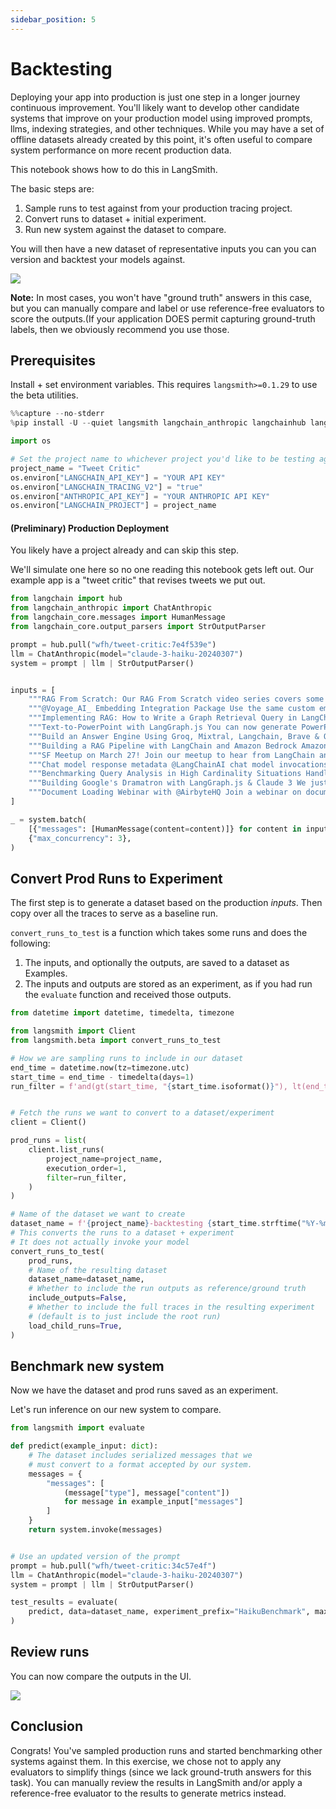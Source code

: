 ```yaml
---
sidebar_position: 5
---
```


# Backtesting

Deploying your app into production is just one step in a longer journey continuous improvement. You'll likely want to develop other candidate systems that improve on your production model using improved prompts, llms, indexing strategies, and other techniques. While you may have a set of offline datasets already created by this point, it's often useful to compare system performance on more recent production data.

This notebook shows how to do this in LangSmith.

The basic steps are:

1. Sample runs to test against from your production tracing project.
2. Convert runs to dataset + initial experiment.
3. Run new system against the dataset to compare.

You will then have a new dataset of representative inputs you can you can version and backtest your models against.

![](./static/dataset_page.png)

**Note:** In most cases, you won't have "ground truth" answers in this case, but you can manually compare and label or use reference-free evaluators to score the outputs.(If your application DOES permit capturing ground-truth labels, then we obviously recommend you use those.

## Prerequisites

Install + set environment variables. This requires `langsmith>=0.1.29` to use the beta utilities.

```python
%%capture --no-stderr
%pip install -U --quiet langsmith langchain_anthropic langchainhub langchain
```

```python
import os

# Set the project name to whichever project you'd like to be testing against
project_name = "Tweet Critic"
os.environ["LANGCHAIN_API_KEY"] = "YOUR API KEY"
os.environ["LANGCHAIN_TRACING_V2"] = "true"
os.environ["ANTHROPIC_API_KEY"] = "YOUR ANTHROPIC API KEY"
os.environ["LANGCHAIN_PROJECT"] = project_name
```

#### (Preliminary) Production Deployment

You likely have a project already and can skip this step.

We'll simulate one here so no one reading this notebook gets left out.
Our example app is a "tweet critic" that revises tweets we put out.

```python
from langchain import hub
from langchain_anthropic import ChatAnthropic
from langchain_core.messages import HumanMessage
from langchain_core.output_parsers import StrOutputParser

prompt = hub.pull("wfh/tweet-critic:7e4f539e")
llm = ChatAnthropic(model="claude-3-haiku-20240307")
system = prompt | llm | StrOutputParser()


inputs = [
    """RAG From Scratch: Our RAG From Scratch video series covers some important RAG concepts in short, focused videos with code. This is the 10th video and it discusses query routing. Problem: We sometimes have multiple datastores (e.g., different vector DBs, SQL DBs, etc) and prompts to choose from based on a user query. Idea: Logical routing can use an LLM to decide which datastore is more appropriate. Semantic routing embeds the query and prompts, then chooses the best prompt based on similarity. Video: https://youtu.be/pfpIndq7Fi8 Code: https://github.com/langchain-ai/rag-from-scratch/blob/main/rag_from_scratch_10_and_11.ipynb""",
    """@Voyage_AI_ Embedding Integration Package Use the same custom embeddings that power Chat LangChain via the new langchain-voyageai package! Voyage AI builds custom embedding models that can improve retrieval quality. ChatLangChain: https://chat.langchain.com Python Docs: https://python.langchain.com/docs/integrations/providers/voyageai""",
    """Implementing RAG: How to Write a Graph Retrieval Query in LangChain Our friends at @neo4j have a nice guide on combining LLMs and graph databases. Blog:""",
    """Text-to-PowerPoint with LangGraph.js You can now generate PowerPoint presentations from text! @TheGreatBonnie wrote a guide showing how to use LangGraph.js, @tavilyai, and @CopilotKit to build a Next.js app for this. Tutorial: https://dev.to/copilotkit/how-to-build-an-ai-powered-powerpoint-generator-langchain-copilotkit-openai-nextjs-4c76 Repo: https://github.com/TheGreatBonnie/aipoweredpowerpointapp""",
    """Build an Answer Engine Using Groq, Mixtral, Langchain, Brave & OpenAI in 10 Min Our friends at @Dev__Digest have a tutorial on building an answer engine over the internet. Code: https://github.com/developersdigest/llm-answer-engine YouTube: https://youtube.com/watch?v=43ZCeBTcsS8&t=96s""",
    """Building a RAG Pipeline with LangChain and Amazon Bedrock Amazon Bedrock has great models for building LLM apps. This guide covers how to get started with them to build a RAG pipeline. https://gettingstarted.ai/langchain-bedrock/""",
    """SF Meetup on March 27! Join our meetup to hear from LangChain and Pulumi experts and learn about building AI-enabled capabilities. Sign up: https://meetup.com/san-francisco-pulumi-user-group/events/299491923/?utm_campaign=FY2024Q3_Meetup_PUG%20SF&utm_content=286236214&utm_medium=social&utm_source=twitter&hss_channel=tw-837770064870817792""",
    """Chat model response metadata @LangChainAI chat model invocations now include metadata like logprobs directly in the output. Upgrade your version of `langchain-core` to try it. PY: https://python.langchain.com/docs/modules/model_io/chat/logprobs JS: https://js.langchain.com/docs/integrations/chat/openai#generation-metadata""",
    """Benchmarking Query Analysis in High Cardinality Situations Handling high-cardinality categorical values can be challenging. This blog explores 6 different approaches you can take in these situations. Blog: https://blog.langchain.dev/high-cardinality""",
    """Building Google's Dramatron with LangGraph.js & Claude 3 We just released a long YouTube video (1.5 hours!) on building Dramatron using LangGraphJS and @AnthropicAI's Claude 3 "Haiku" model. It's a perfect fit for LangGraph.js and Haiku's speed. Check out the tutorial: https://youtube.com/watch?v=alHnQjyn7hg""",
    """Document Loading Webinar with @AirbyteHQ Join a webinar on document loading with PyAirbyte and LangChain on 3/14 at 10am PDT. Features our founding engineer @eyfriis and the @aaronsteers and Bindi Pankhudi team. Register: https://airbyte.com/session/airbyte-monthly-ai-demo""",
]

_ = system.batch(
    [{"messages": [HumanMessage(content=content)]} for content in inputs],
    {"max_concurrency": 3},
)
```

## Convert Prod Runs to Experiment

The first step is to generate a dataset based on the production _inputs_.
Then copy over all the traces to serve as a baseline run.

`convert_runs_to_test` is a function which takes some runs and does the following:

1. The inputs, and optionally the outputs, are saved to a dataset as Examples.
2. The inputs and outputs are stored as an experiment, as if you had run the `evaluate`
   function and received those outputs.

```python
from datetime import datetime, timedelta, timezone

from langsmith import Client
from langsmith.beta import convert_runs_to_test

# How we are sampling runs to include in our dataset
end_time = datetime.now(tz=timezone.utc)
start_time = end_time - timedelta(days=1)
run_filter = f'and(gt(start_time, "{start_time.isoformat()}"), lt(end_time, "{end_time.isoformat()}"))'


# Fetch the runs we want to convert to a dataset/experiment
client = Client()

prod_runs = list(
    client.list_runs(
        project_name=project_name,
        execution_order=1,
        filter=run_filter,
    )
)

# Name of the dataset we want to create
dataset_name = f'{project_name}-backtesting {start_time.strftime("%Y-%m-%d")}-{end_time.strftime("%Y-%m-%d")}'
# This converts the runs to a dataset + experiment
# It does not actually invoke your model
convert_runs_to_test(
    prod_runs,
    # Name of the resulting dataset
    dataset_name=dataset_name,
    # Whether to include the run outputs as reference/ground truth
    include_outputs=False,
    # Whether to include the full traces in the resulting experiment
    # (default is to just include the root run)
    load_child_runs=True,
)
```

## Benchmark new system

Now we have the dataset and prod runs saved as an experiment.

Let's run inference on our new system to compare.

```python
from langsmith import evaluate

def predict(example_input: dict):
    # The dataset includes serialized messages that we
    # must convert to a format accepted by our system.
    messages = {
        "messages": [
            (message["type"], message["content"])
            for message in example_input["messages"]
        ]
    }
    return system.invoke(messages)


# Use an updated version of the prompt
prompt = hub.pull("wfh/tweet-critic:34c57e4f")
llm = ChatAnthropic(model="claude-3-haiku-20240307")
system = prompt | llm | StrOutputParser()

test_results = evaluate(
    predict, data=dataset_name, experiment_prefix="HaikuBenchmark", max_concurrency=3
)
```

## Review runs

You can now compare the outputs in the UI.

![](./static/comparison_view.png)

## Conclusion

Congrats! You've sampled production runs and started benchmarking other systems against them.
In this exercise, we chose not to apply any evaluators to simplify things (since we lack ground-truth answers for this task).
You can manually review the results in LangSmith and/or apply a reference-free evaluator to the results to generate metrics instead.
